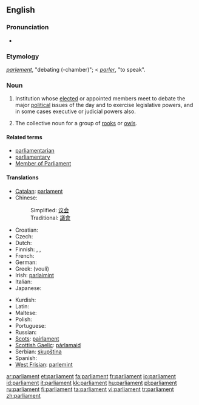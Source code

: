 ==English==
{{wikipedia}}

===Pronunciation===
* {{audio|en-us-parliament.ogg|Audio (US)}}

===Etymology===
{{etyl|fr}} ''[[parlement]]'', "debating (-chamber)"; < {{etyl|fr}} ''[[parler]]'', "to speak".

===Noun===
{{en-noun}}

# Institution whose [[elect]]ed or appointed members meet to debate the major [[political]] issues of the day and to exercise legislative powers, and in some cases executive or judicial powers also.
# {{context|by extension}} The collective noun for a group of [[rook]]s {{italbrac|the species of bird}} or [[owl]]s.

====Related terms====
* [[parliamentarian]]
* [[parliamentary]]
* [[Member of Parliament]]

====Translations====
{{trans-top|elected political institution}}
* [[Catalan]]: [[parlament]] {{m}}
* Chinese:
*:Simplified: [[议会]]
*:Traditional: [[議會]]
* Croatian: {{t-|hr|parlament|m}}
* Czech: {{t+|cs|parlament|m}}
* Dutch: {{t+|nl|parlement|n}}
* Finnish: {{t+|fi|eduskunta}}, {{t+|fi|parlamentti}}, {{t|fi|valtiopäivät}}
* French: {{t+|fr|parlement|m}}
* German: {{t+|de|Parlament|n}}
* Greek: {{t|el|Βουλή|f|sc=Grek}} (voulí)
* Irish: [[parlaimint]]
* Italian: {{t-|it|parlamento|m}}
* Japanese: {{t+|ja|議会|sc=Jpan}}
{{trans-mid}}
* Kurdish: {{t+|ku|په‌رله‌مان|sc=KUchar}}
* Latin: {{t+|la|senatus|m}}
* Maltese: {{t-|mt|parlament|m|xs=Maltese}}
* Polish: {{t+|pl|parlament|m}}
* Portuguese: {{t+|pt|parlamento|m}}
* Russian: {{t+|ru|парламент|m|sc=Cyrl}}
* [[Scots]]: [[pairlament]]
* [[Scottish Gaelic]]: [[pàrlamaid]]
* Serbian: [[skupština]] {{f}}
* Spanish: {{t-|es|parlamento|m}}
* [[West Frisian]]: [[parlemint]] {{n}}
{{trans-bottom}}

[[ar:parliament]]
[[et:parliament]]
[[fa:parliament]]
[[fr:parliament]]
[[io:parliament]]
[[id:parliament]]
[[it:parliament]]
[[kk:parliament]]
[[hu:parliament]]
[[pl:parliament]]
[[ru:parliament]]
[[fi:parliament]]
[[ta:parliament]]
[[vi:parliament]]
[[tr:parliament]]
[[zh:parliament]]